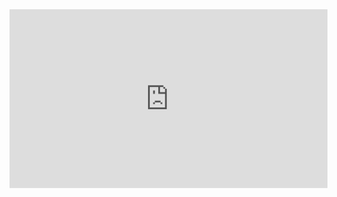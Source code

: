 
<iframe width="560" height="315" src="https://www.youtube.com/embed/videoseries?list=PLjMiW4a-xY25yfXuJilwamLVHCfxT0v3D" title="YouTube video player" frameborder="0" allow="accelerometer; autoplay; clipboard-write; encrypted-media; gyroscope; picture-in-picture; web-share" allowfullscreen></iframe>